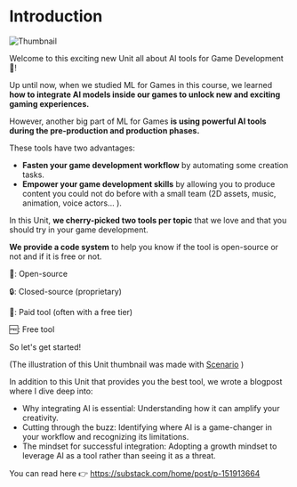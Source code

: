 # Introduction

<img src="https://huggingface.co/datasets/huggingface-ml-4-games-course/course-images/resolve/main/en/unit2/thumbnail.jpg" alt="Thumbnail" />

Welcome to this exciting new Unit all about AI tools for Game Development 🧰!

Up until now, when we studied ML for Games in this course, we learned **how to integrate AI models inside our games to unlock new and exciting gaming experiences.**

However, another big part of ML for Games **is using powerful AI tools during the pre-production and production phases.**

These tools have two advantages:

- **Fasten your game development workflow** by automating some creation tasks.
- **Empower your game development skills** by allowing you to produce content you could not do before with a small team (2D assets, music, animation, voice actors... ).

In this Unit, **we cherry-picked two tools per topic** that we love and that you should try in your game development.

**We provide a code system** to help you know if the tool is open-source or not and if it is free or not.

🤗: Open-source

🔒: Closed-source (proprietary)

💸: Paid tool (often with a free tier)

🆓: Free tool

So let's get started!

(The illustration of this Unit thumbnail was made with [Scenario](https://www.scenario.com) )

In addition to this Unit that provides you the best tool, we wrote a blogpost where I dive deep into:

- Why integrating AI is essential: Understanding how it can amplify your creativity.
- Cutting through the buzz: Identifying where AI is a game-changer in your workflow and recognizing its limitations.
- The mindset for successful integration: Adopting a growth mindset to leverage AI as a tool rather than seeing it as a threat.

You can read here 👉 https://substack.com/home/post/p-151913664
